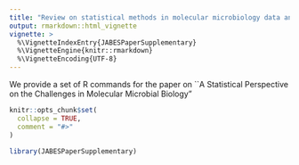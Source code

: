 ```yaml
---
title: "Review on statistical methods in molecular microbiology data analysis"
output: rmarkdown::html_vignette
vignette: >
  %\VignetteIndexEntry{JABESPaperSupplementary}
  %\VignetteEngine{knitr::rmarkdown}
  %\VignetteEncoding{UTF-8}
---
```


We provide a set of R commands for the paper on ``A Statistical Perspective on the Challenges in Molecular Microbial Biology"


```r
knitr::opts_chunk$set(
  collapse = TRUE,
  comment = "#>"
)
```

```r
library(JABESPaperSupplementary)
```
